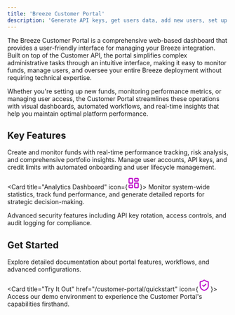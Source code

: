 ```yaml
---
title: 'Breeze Customer Portal'
description: 'Generate API keys, get users data, add new users, set up funds and more'
---
```


The Breeze Customer Portal is a comprehensive web-based dashboard that provides a user-friendly interface for managing your Breeze integration. Built on top of the Customer API, the portal simplifies complex administrative tasks through an intuitive interface, making it easy to monitor funds, manage users, and oversee your entire Breeze deployment without requiring technical expertise.

Whether you're setting up new funds, monitoring performance metrics, or managing user access, the Customer Portal streamlines these operations with visual dashboards, automated workflows, and real-time insights that help you maintain optimal platform performance.

## Key Features

<CardGroup cols={2}>
  <Card title="Fund Management" icon="chart-line">
    Create and monitor funds with real-time performance tracking, risk analysis, and comprehensive portfolio insights.
  </Card>

  <Card title="User Administration" icon="users">
    Manage user accounts, API keys, and credit limits with automated onboarding and user lifecycle management.
  </Card>

  <Card title="Analytics Dashboard" icon={<svg xmlns="http://www.w3.org/2000/svg" width="28" height="28" viewBox="0 0 24 24" fill="none" stroke="#bc07c9" stroke-width="2" stroke-linecap="round" stroke-linejoin="round" class="lucide lucide-layout-dashboard-icon lucide-layout-dashboard"><rect width="7" height="9" x="3" y="3" rx="1"/><rect width="7" height="5" x="14" y="3" rx="1"/><rect width="7" height="9" x="14" y="12" rx="1"/><rect width="7" height="5" x="3" y="16" rx="1"/></svg>}>
    Monitor system-wide statistics, track fund performance, and generate detailed reports for strategic decision-making.
  </Card>

  <Card title="Security Controls" icon="shield-check">
    Advanced security features including API key rotation, access controls, and audit logging for compliance.
  </Card>
</CardGroup>

## Get Started

<CardGroup cols={2}>
  <Card title="Continue Reading About Functionality" href="/customer-portal/functionality" icon="book-open">
    Explore detailed documentation about portal features, workflows, and advanced configurations.
  </Card>

  <Card title="Try It Out" href="/customer-portal/quickstart" icon={<svg xmlns="http://www.w3.org/2000/svg" width="28" height="28" viewBox="0 0 24 24" fill="none" stroke="#bc07c9" stroke-width="2" stroke-linecap="round" stroke-linejoin="round" class="lucide lucide-shield-check-icon lucide-shield-check"><path d="M20 13c0 5-3.5 7.5-7.66 8.95a1 1 0 0 1-.67-.01C7.5 20.5 4 18 4 13V6a1 1 0 0 1 1-1c2 0 4.5-1.2 6.24-2.72a1.17 1.17 0 0 1 1.52 0C14.51 3.81 17 5 19 5a1 1 0 0 1 1 1z"/><path d="m9 12 2 2 4-4"/></svg>}>
    Access our demo environment to experience the Customer Portal's capabilities firsthand.
  </Card>
</CardGroup>